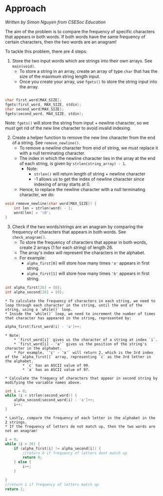 # Approach

_Written by Simon Nguyen from CSESoc Education_

The aim of the problem is to compare the frequency of specific characters that appears in both words. If both words have the same frequency of certain characters, then the two words are an anagram! 

To tackle this problem, there are 4 steps:

1. Store the two input words which are strings into their own arrays. See `main(void)`.
    * To store a string in an array, create an array of type `char` that has the size of the maximum string length input. 
    * Once you create your array, use `fgets()` to store the string input into the array. 
```c

char first_word[MAX_SIZE];
fgets(first_word, MAX_SIZE, stdin);
char second_word[MAX_SIZE];
fgets(second_word, MAX_SIZE, stdin);

```

Note: `fgets()` will store the string from input + newline character, so we must get rid of the new line character to avoid invalid indexing. 



2. Create a helper function to remove the new line character from the end of a string. See `remove_newline()`.
    * To remove a newline character from end of string, we must replace it with a null terminating character.
    * The index in which the newline character lies in the array at the end of each string, is given by `strlen(string_array) - 1`.
        * Note:
            * `strlen()` will return length of string + newline character 
            * -1 allows us to get the index of newline character since indexing of array starts at 0.
    * Hence, to replace the newline character with a null terminating character, we do:
```c
void remove_newline(char word[MAX_SIZE]) {
    int len = strlen(word) - 1;
    word[len] = '\0';
}

```


3. Check if the two words/strings are an anagram by comparing the frequency of characters that appears in both words. See `check_anagram()`.
    * To store the frequency of characters that appear in both words, create 2 arrays (1 for each string) of length 26. 
    * The array's index will represent the characters in the alphabet.
    * For example:
        * `alpha_first[0]` will store how many times `'a'` appears in first string.
        * `alpha_first[1]` will store how many times `'b'` appears in first string. 
    
```c
int alpha_first[26] = {0};
int alpha_second[26] = {0};
```

    * To calculate the frequency of characters in each string, we need to loop through each character in the string, until the end of the string, using a `while()` loop. 
    * Inside the `while()` loop, we need to increment the number of times that character has appeared in the string, represented by:

```c
alpha_first[first_word[i] - 'a']++;
```
    * Note:
        * `first_word[i]` gives us the character of a string at index `i`.
        * `first_word[i] - 'a'` gives us the position of the string's character in the alphabet.
        * For example, `'c' - 'a'` will return 2, which is the 3rd index of the `alpha_first[]` array, representing `c` as the 3rd letter in the alphabet.
            * `c` has an ASCII value of 99.
            * `a` has an ASCII value of 97.
        
    * Calculate the frequecy of characters that appear in second string by modifying the variable names above. 


```c
int i = 0;
while (i < strlen(second_word)) {
    alpha_second[second_word[i] - 'a']++;
    i++;
}
```
    * Lastly, compare the frequency of each letter in the alphabet in the 2 strings.
    * If the frequency of letters do not match up, then the two words are not an anagram!

```c
i = 0;
while (i < 26) {
    if (alpha_first[i] != alpha_second[i]) {
        //return 0 if frequency of letters dont match up
        return 0;
    } else {
        i++;
    }

}
//return 1 if frequency of letters match up
return 1;
```
